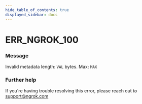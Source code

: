 ```yaml
---
hide_table_of_contents: true
displayed_sidebar: docs
---
```



# ERR_NGROK_100

### Message

Invalid metadata length: `VAL` bytes. Max: `MAX`

<ErrorDetails error="err_ngrok_100" />

### Further help

If you're having trouble resolving this error, please reach out to [support@ngrok.com](mailto:support@ngrok.com?subject=Help%20with%20ERR_NGROK_100)

